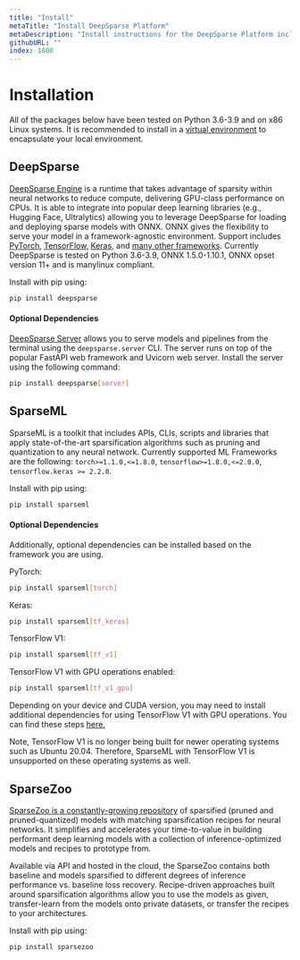 ```yaml
---
title: "Install"
metaTitle: "Install DeepSparse Platform"
metaDescription: "Install instructions for the DeepSparse Platform including DeepSparse, SparseML, SparseZoo"
githubURL: ""
index: 1000
---
```


# Installation

All of the packages below have been tested on Python 3.6-3.9 and on x86 Linux systems.
It is recommended to install in a [virtual environment](https://docs.python.org/3/library/venv.html) to encapsulate your local environment.

## DeepSparse

[DeepSparse Engine](https://github.com/neuralmagic/deepsparse) is a runtime that takes advantage of sparsity within neural networks to reduce compute, delivering GPU-class performance on CPUs.
It is able to integrate into popular deep learning libraries (e.g., Hugging Face, Ultralytics) allowing you to leverage DeepSparse for loading and deploying sparse models with ONNX. ONNX gives the flexibility to serve your model in a framework-agnostic environment. Support includes [PyTorch,](https://pytorch.org/docs/stable/onnx.html) [TensorFlow,](https://github.com/onnx/tensorflow-onnx) [Keras,](https://github.com/onnx/keras-onnx) and [many other frameworks](https://github.com/onnx/onnxmltools).
Currently DeepSparse is tested on Python 3.6-3.9, ONNX 1.5.0-1.10.1, ONNX opset version 11+ and is manylinux compliant.

Install with pip using:

```bash
pip install deepsparse
```

#### Optional Dependencies

[DeepSparse Server](https://github.com/neuralmagic/deepsparse/tree/main/src/deepsparse/server) allows you to serve models and pipelines from the terminal using the `deepsparse.server` CLI. The server runs on top of the popular FastAPI web framework and Uvicorn web server. Install the server using the following command:

```bash
pip install deepsparse[server]
```

## SparseML

SparseML is a toolkit that includes APIs, CLIs, scripts and libraries that apply state-of-the-art sparsification algorithms such as pruning and quantization to any neural network.
Currently supported ML Frameworks are the following: `torch>=1.1.0,<=1.8.0`, `tensorflow>=1.8.0,<=2.0.0`, `tensorflow.keras >= 2.2.0`.

Install with pip using:

```bash
pip install sparseml
```

#### Optional Dependencies

Additionally, optional dependencies can be installed based on the framework you are using.

PyTorch:

```bash
pip install sparseml[torch]
```

Keras:

```bash
pip install sparseml[tf_keras]
```

TensorFlow V1:

```bash
pip install sparseml[tf_v1]
```

TensorFlow V1 with GPU operations enabled:

```bash
pip install sparseml[tf_v1_gpu]
```

Depending on your device and CUDA version, you may need to install additional dependencies for using TensorFlow V1 with GPU operations. You can find these steps [here.](https://www.tensorflow.org/install/gpu#older_versions_of_tensorflow)

Note, TensorFlow V1 is no longer being built for newer operating systems such as Ubuntu 20.04.
Therefore, SparseML with TensorFlow V1 is unsupported on these operating systems as well.

## SparseZoo

[SparseZoo is a constantly-growing repository](https://sparsezoo.neuralmagic.com) of sparsified (pruned and pruned-quantized) models with matching sparsification recipes for neural networks.
It simplifies and accelerates your time-to-value in building performant deep learning models with a collection of inference-optimized models and recipes to prototype from.

Available via API and hosted in the cloud, the SparseZoo contains both baseline and models sparsified to different degrees of inference performance vs. baseline loss recovery.
Recipe-driven approaches built around sparsification algorithms allow you to use the models as given, transfer-learn from the models onto private datasets, or transfer the recipes to your architectures.

Install with pip using:

```bash
pip install sparsezoo
```
